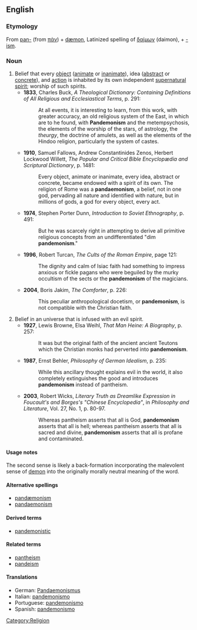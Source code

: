 ==English==
===Etymology===
From [[pan-]] (from {{Gr.}} [[πάν]]) + [[dæmon]], Latinized spelling of {{Gr.}} [[δαίμων]] (daimon), + [[-ism]].

===Noun===
{{en-noun|-}}
# Belief that every [[object]] ([[animate]] or [[inanimate]]), idea ([[abstract]] or [[concrete]]), and [[action]] is inhabited by its own independent [[supernatural]] [[spirit]]; worship of such spirits.
#*'''1833''', Charles Buck, ''A Theological Dictionary: Containing Definitions of All Religious and Ecclesiastical Terms'', p. 291:
#*:At all events, it is interesting to learn, from this work, with greater accuracy, an old religious system of the East, in which are to he found, with '''Pandemonism''' and the metempsychosis, the elements of the worship of the stars, of astrology, the ''theurgy'', the doctrine of amulets, as well as the elements of the Hindoo religion, particularly the system of castes.
#*'''1910''', Samuel Fallows, Andrew Constantinides Zenos, Herbert Lockwood Willett, ''The Popular and Critical Bible Encyclopædia and Scriptural Dictionary'', p. 1481:
#*:Every object, animate or inanimate, every idea, abstract or concrete, became endowed with a spirit of its own. The religion of Rome was a '''pandaemonism''', a belief, not in one god, pervading all nature and identified with nature, but in millions of gods, a god for every object, every act. 
#*'''1974''', Stephen Porter Dunn, ''Introduction to Soviet Ethnography'', p. 491:
#*:But he was scarcely right in attempting to derive all primitive religious concepts from an undifferentiated "dim '''pandemonism'''."  
#*'''1996''', Robert Turcan, ''The Cults of the Roman Empire'', page 121:
#*:The dignity and calm of Isiac faith had something to impress anxious or fickle pagans who were beguiled by the murky occultism of the sects or the '''pandemonism''' of the magicians.
#*'''2004''', Boris Jakim, ''The Comforter'', p. 226:
#*:This peculiar anthropological docetism, or '''pandemonism''', is not compatible with the Christian faith.
# Belief in an universe that is infused with an evil spirit.
#*'''1927''', Lewis Browne, Elsa Weihl, ''That Man Heine: A Biography'', p. 257:
#*:It was but the original faith of the ancient ancient Teutons which the Christian monks had perverted into '''pandemonism'''.
#*'''1987''', Ernst Behler, ''Philosophy of German Idealism'', p. 235:
#*:While this ancillary thought explains evil in the world, it also completely extinguishes the good and introduces '''pandemonism''' instead of pantheism.
#*'''2003''', Robert Wicks, ''Literary Truth as Dreamlike Expression in Foucault's and Borges's "Chinese Encyclopedia"'', in ''Philosophy and Literature'', Vol. 27, No. 1, p. 80-97.
#*:Whereas pantheism asserts that all is God, '''pandemonism''' asserts that all is hell; whereas pantheism asserts that all is sacred and divine, '''pandemonism''' asserts that all is profane and contaminated.

====Usage notes====
The second sense is likely a back-formation incorporating the malevolent sense of [[demon]] into the originally morally neutral meaning of the word.

====Alternative spellings====
*[[pandæmonism]]
*[[pandaemonism]]

====Derived terms====
*[[pandemonistic]]

====Related terms====
*[[pantheism]]
*[[pandeism]]

====Translations====
*German: [[Pandaemonismus]]
*Italian: [[pandemonismo]]
*Portuguese: [[pandemonismo]]
*Spanish: [[pandemonismo]]

[[Category:Religion]]